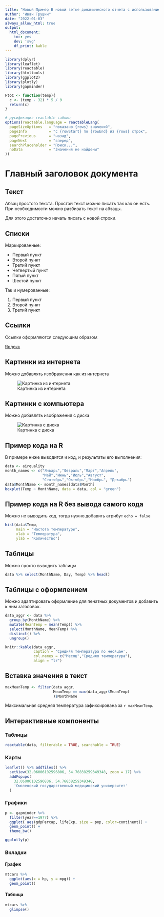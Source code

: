 ```yaml
---
title: "Новый Пример В новой ветке динамического отчета с использованием RMarkdown"
author: "Иван Трушин"
date: "2022-01-03"
always_allow_html: true
output:
  html_document:
    toc: yes
    dev: 'svg'
    df_print: kable
---
```


```r
library(dplyr)
library(leaflet)
library(reactable)
library(htmltools)
library(ggplot2)
library(plotly)
library(gapminder)

FtoC <- function(temp){
  c <- (temp - 32) * 5 / 9
  return(c)
}

# русификация reactable таблиц
options(reactable.language = reactableLang(
  pageSizeOptions   = "показано {rows} значений",
  pageInfo          = "с {rowStart} по {rowEnd} из {rows} строк",
  pagePrevious      = "назад",
  pageNext          = "вперед",
  searchPlaceholder = "Поиск...",
  noData            = "Значения не найдены"
))

```

# Главный заголовок документа

## Текст

Абзац простого текста. Простой текст можно писать так как он есть. 
При необходимости можно разбивать текст на абзацы.

Для этого достаточно начать писать с новой строки. 

## Списки

Маркированные:

- Первый пункт
- Второй пункт
- Третий пункт
- Четвертый пункт
- Пятый пункт
- Шестой пункт

Так и нумерованные:

1. Первый пункт
2. Второй пункт
3. Третий пункт

## Ссылки

Ссылки оформляются следующим образом:

[Яндекс](https://ya.ru/)

## Картинки из интернета

Можно добавлять изображения как из интернета

![Картинка из интернета](https://posit.co/wp-content/uploads/2022/10/rstudio-ide-dlpg-hero-test.png)

## Картинки с компьютера

Можно добавлять изображения с диска

![Картинка с диска](templates/cheers.jpg)

## Пример кода на R

В примере ниже выводится и код, и результаты его выполнения:

```r
data <- airquality
month_names <- c("Январь","Февраль","Март","Апрель",
                 "Май","Июнь","Июль","Август",
                 "Сентябрь","Октябрь","Ноябрь", "Декабрь")
data$MonthName <- month_names[data$Month]
boxplot(Temp ~ MonthName, data = data, col = "green")
```

## Пример кода на R без вывода самого кода

Можно не выводить код, тогда нужно добавить атрибут `echo = false`

```r
hist(data$Temp, 
     main = "Частота температуры", 
     xlab = "Температура", 
     ylab = "Количество")
```

## Таблицы

Можно просто выводить таблицы

```r
data %>% select(MonthName, Day, Temp) %>% head()
```
## Таблицы с оформлением

Можно адаптировать оформление для печатных документов и добавить к ним заголовок. 

```r
data_aggr <- data %>% 
  group_by(MonthName) %>% 
  mutate(MeanTemp = mean(Temp)) %>% 
  select(MonthName, MeanTemp) %>% 
  distinct() %>% 
  ungroup()

knitr::kable(data_aggr, 
             caption = 'Средняя температура по месяцам', 
             col.names = c("Месяц","Средняя температура"),
             align = "lr")
```

## Вставка значения в текст

```r
maxMeanTemp <- filter(data_aggr, 
                      MeanTemp == max(data_aggr$MeanTemp)
                      )$MonthName
```

Максимальная средняя температура зафиксирована за `r maxMeanTemp`.

## Интерактивные компоненты

### Таблицы

```r
reactable(data, filterable = TRUE, searchable = TRUE)
```

### Карты

```r
leaflet() %>% addTiles() %>%
  setView(32.06006102596806, 54.76838259349348, zoom = 17) %>%
  addPopups(
    32.06006102596806, 54.76838259349348,
    'Смоленский государственный медицинский университет'
  )
```


### Графики

```r
p <- gapminder %>%
  filter(year==1977) %>%
  ggplot( aes(gdpPercap, lifeExp, size = pop, color=continent)) +
  geom_point() +
  theme_bw()

ggplotly(p)
```


### Вкладки {.tabset}

#### График

```r
mtcars %>% 
  ggplot(aes(x = hp, y = mpg)) +
  geom_point()
```

#### Таблица

```r
mtcars %>% 
  glimpse()
```
